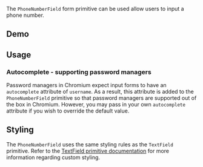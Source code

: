 
The `PhoneNumberField` form primitive can be used allow users to input a phone number.

## Demo

<PhoneNumberFieldDemo />

## Usage

### Autocomplete - supporting password managers

Password managers in Chromium expect input forms to have an `autocomplete` attribute of `username`. As a result, this attribute is
added to the `PhoneNumberField` primitive so that password managers are supported out of the box in Chromium. However, you may pass in
your own `autocomplete` attribute if you wish to override the default value.

## Styling

The `PhoneNumberField` uses the same styling rules as the `TextField` primitive. Refer to the [TextField primitive documentation](textfield#css-styling)
for more information regarding custom styling.
